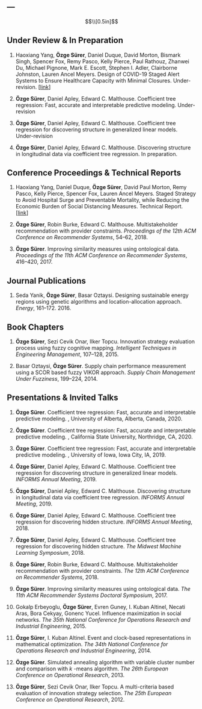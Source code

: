 ---
---

$$\\[0.5in]$$

## Under Review \& In Preparation

1. Haoxiang Yang, **Özge Sürer**, Daniel Duque, David Morton, Bismark Singh, Spencer Fox, Remy Pasco, Kelly Pierce, Paul Rathouz, Zhanwei Du, Michael Pignone, Mark E. Escott, Stephen I. Adler, Clairborne Johnston, Lauren Ancel Meyers. Design of COVID-19 Staged Alert Systems to Ensure Healthcare Capacity with Minimal Closures. Under-revision. [[link](https://www.medrxiv.org/content/10.1101/2020.11.26.20152520v2)]
 
1. **Özge Sürer**, Daniel Apley, Edward C. Malthouse. Coefficient tree regression:  Fast, accurate and interpretable predictive modeling. Under-revision

1. **Özge Sürer**, Daniel Apley, Edward C. Malthouse. Coefficient tree regression for discovering structure in generalized linear models. Under-revision

1. **Özge Sürer**, Daniel Apley, Edward C. Malthouse. Discovering structure in longitudinal data via coefficient tree regression. In preparation.


## Conference Proceedings \& Technical Reports

1. Haoxiang Yang, Daniel Duque, **Özge Sürer**, David Paul Morton, Remy Pasco, Kelly Pierce, Spencer Fox, Lauren Ancel Meyers. Staged Strategy to Avoid Hospital Surge and Preventable Mortality, while Reducing the Economic Burden of Social Distancing Measures. Technical Report. [[link](https://cid.utexas.edu/sites/default/files/cid/files/houston_strategy_to_avoid_surge.pdf?m=1592489259)] 

1. **Özge Sürer**, Robin Burke, Edward C. Malthouse. Multistakeholder recommendation with provider constraints. *Proceedings of the 12th ACM Conference on Recommender Systems*, 54--62, 2018.

1. **Özge Sürer**. Improving similarity measures using ontological data. *Proceedings of the 11th ACM Conference on Recommender Systems*, 416--420, 2017.

## Journal Publications

1. Seda Yanik, **Özge Sürer**, Basar Oztaysi. Designing sustainable energy regions using genetic algorithms and location-allocation approach. *Energy*, 161--172. 2016.

## Book Chapters

1. **Özge Sürer**, Sezi Cevik Onar, Ilker Topcu. Innovation strategy evaluation process using fuzzy cognitive mapping. *Intelligent Techniques in Engineering Management*, 107--128, 2015.

1. Basar Oztaysi, **Özge Sürer**. Supply chain performance measurement using a SCOR based fuzzy VIKOR approach. *Supply Chain Management Under Fuzziness*, 199--224, 2014.
    	
## Presentations & Invited Talks

1. **Özge Sürer**. Coefficient tree regression: Fast, accurate and interpretable predictive modeling. \textit{Alberta School of Business}, University of Alberta, Alberta, Canada, 2020.

1. **Özge Sürer**. Coefficient tree regression: Fast, accurate and interpretable predictive modeling. \textit{David Nazarian College of Business and Economics}, California State University, Northridge, CA, 2020.

1. **Özge Sürer**. Coefficient tree regression: Fast, accurate and interpretable predictive modeling. \textit{Tippie College of Business}, University of Iowa, Iowa City, IA, 2019.

1. **Özge Sürer**, Daniel Apley, Edward C. Malthouse. Coefficient tree regression for discovering structure in generalized linear models. *INFORMS Annual Meeting*, 2019.

1. **Özge Sürer**, Daniel Apley, Edward C. Malthouse. Discovering structure in longitudinal data via coefficient tree regression. *INFORMS Annual Meeting*, 2019.

1. **Özge Sürer**, Daniel Apley, Edward C. Malthouse. Coefficient tree regression for discovering hidden structure. *INFORMS Annual Meeting*, 2018.

1. **Özge Sürer**, Daniel Apley, Edward C. Malthouse. Coefficient tree regression for discovering hidden structure. *The Midwest Machine Learning Symposium*, 2018.

1. **Özge Sürer**, Robin Burke, Edward C. Malthouse. Multistakeholder recommendation with provider constraints. *The 12th ACM Conference on Recommender Systems*, 2018.

1. **Özge Sürer**. Improving similarity measures using ontological data. *The 11th ACM Recommender Systems Doctoral Symposium*, 2017.

1. Gokalp Erbeyoglu, **Özge Sürer**, Evren Guney, I. Kuban Altinel, Necati Aras, Bora Cekyay, Gonenc Yucel. Influence maximization in social networks. *The 35th National Conference for Operations Research and Industrial Engineering*, 2015.

1. **Özge Sürer**, I. Kuban Altinel. Event and clock-based representations in mathematical optimization. *The 34th National Conference for Operations Research and Industrial Engineering*, 2014.

1. **Özge Sürer**. Simulated annealing algorithm with variable cluster number and comparison with $k$ -means algorithm. *The 26th European Conference on Operational Research*, 2013.

1. **Özge Sürer**, Sezi Cevik Onar, Ilker Topcu. A multi-criteria based evaluation of innovation strategy selection. *The 25th European Conference on Operational Research*, 2012.

